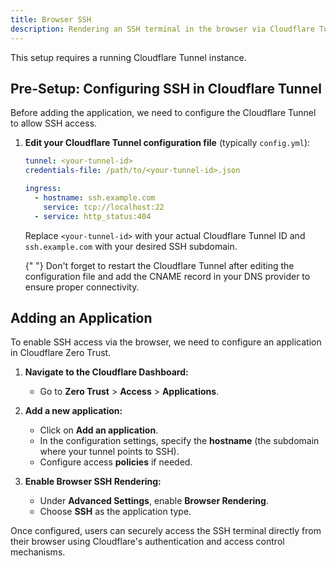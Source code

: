 ```yaml
---
title: Browser SSH
description: Rendering an SSH terminal in the browser via Cloudflare Tunnel and Application.
---
```


<Callout>This setup requires a running Cloudflare Tunnel instance.</Callout>

## Pre-Setup: Configuring SSH in Cloudflare Tunnel

Before adding the application, we need to configure the Cloudflare Tunnel to allow SSH access.

1. **Edit your Cloudflare Tunnel configuration file** (typically `config.yml`):

   ```yaml title="config.yml"
   tunnel: <your-tunnel-id>
   credentials-file: /path/to/<your-tunnel-id>.json

   ingress:
     - hostname: ssh.example.com
       service: tcp://localhost:22
     - service: http_status:404
   ```

   Replace `<your-tunnel-id>` with your actual Cloudflare Tunnel ID and `ssh.example.com` with your desired SSH subdomain.

   <Callout>
     {" "}
     Don't forget to restart the Cloudflare Tunnel after editing the configuration
     file and add the CNAME record in your DNS provider to ensure proper connectivity.
   </Callout>

## Adding an Application

To enable SSH access via the browser, we need to configure an application in Cloudflare Zero Trust.

1. **Navigate to the Cloudflare Dashboard:**
   - Go to **Zero Trust** > **Access** > **Applications**.
2. **Add a new application:**

   - Click on **Add an application**.
   - In the configuration settings, specify the **hostname** (the subdomain where your tunnel points to SSH).
   - Configure access **policies** if needed.

3. **Enable Browser SSH Rendering:**
   - Under **Advanced Settings**, enable **Browser Rendering**.
   - Choose **SSH** as the application type.

Once configured, users can securely access the SSH terminal directly from their browser using Cloudflare's authentication and access control mechanisms.
